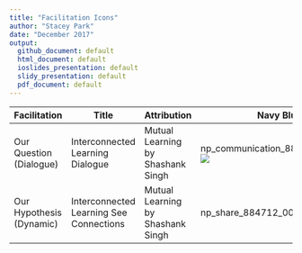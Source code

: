 ```yaml
---
title: "Facilitation Icons"
author: "Stacey Park"
date: "December 2017"
output: 
  github_document: default
  html_document: default
  ioslides_presentation: default
  slidy_presentation: default
  pdf_document: default
---
```


Facilitation| Title | Attribution | Navy Blue | Light Blue | Dark Red | Light Red
---|---|---|---|---|---|---
Our Question (Dialogue)| Interconnected Learning Dialogue | Mutual Learning by Shashank Singh | np_communication_884666_003F72 <img src = "https://cdn.rawgit.com/lzim/teampsd/hexagon_icons/np_communication_884666_003F72.svg"> | np_communication_884666_0083BE <img src = "https://cdn.rawgit.com/lzim/teampsd/hexagon_icons/np_communication_884666_0083BE.svg"> | np_communication_884666_772432 <img src = "https://cdn.rawgit.com/lzim/teampsd/hexagon_icons/np_communication_884666_772432.svg"> | np_communication_884666_C4262E <img src = "https://cdn.rawgit.com/lzim/teampsd/hexagon_icons/np_communication_884666_C4262E.svg">
Our Hypothesis (Dynamic) | Interconnected Learning See Connections | Mutual Learning by Shashank Singh | np_share_884712_003F72 <img src = "https://cdn.rawgit.com/lzim/teampsd/hexagon_icons/np_share_884712_003F72.svg"> | np_share_884712_0083BE <img src = "https://cdn.rawgit.com/lzim/teampsd/hexagon_icons/np_share_884712_0083BE.svg"> | np_share_884712_772432 <img src = "https://cdn.rawgit.com/lzim/teampsd/hexagon_icons/np_share_884712_772432.svg"> | np_share_884712_C4262E <img src = "https://cdn.rawgit.com/lzim/teampsd/hexagon_icons/np_share_884712.svg">

